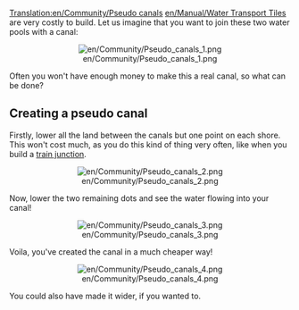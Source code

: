 [[Translation:en/Community/Pseudo canals]]
[[en/Manual/Water Transport Tiles]] are very costly to build. Let us imagine that you want to join these two water pools with a canal:
<center>[[File:en/Community/Pseudo canals 1.png|center|none]]</center>
Often you won't have enough money to make this a real canal, so what can be done?

==Creating a pseudo canal==
Firstly, lower all the land between the canals but one point on each shore. This won't cost much, as you do this kind of thing very often, like when you build a [[en/Community/Junctionary/Links|train junction]].
<center>[[File:en/Community/Pseudo canals 2.png|center|none]]</center>
Now, lower the two remaining dots and see the water flowing into your canal!
<center>[[File:en/Community/Pseudo canals 3.png|center|none]]</center>
Voila, you've created the canal in a much cheaper way!
<center>[[File:en/Community/Pseudo canals 4.png|center|none]]</center>
You could also have made it wider, if you wanted to.